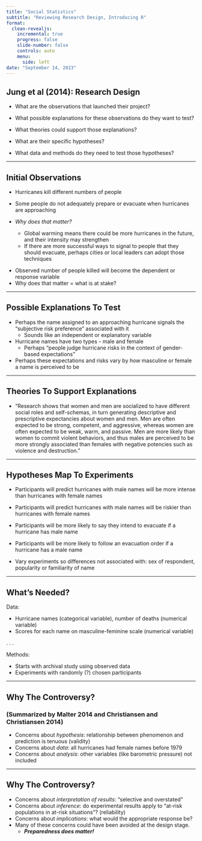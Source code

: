 ```yaml
---
title: "Social Statistics"
subtitle: "Reviewing Research Design, Introducing R"
format: 
  clean-revealjs:
    incremental: true
    progress: false
    slide-number: false
    controls: auto
    menu: 
      side: left
date: "September 14, 2023"
---
```


## Jung et al (2014): Research Design

- What are the observations that launched their project?

- What possible explanations for these observations do they want to test?

- What theories could support those explanations?

- What are their specific hypotheses?

- What data and methods do they need to test those hypotheses?

---

## Initial Observations

- Hurricanes kill different numbers of people

- Some people do not adequately prepare or evacuate when hurricanes are approaching

- *Why does that matter?*
  - Global warming means there could be more hurricanes in the future, and their intensity may strengthen
  - If there are more successful ways to signal to people that they should evacuate, perhaps cities or local leaders can adopt those techniques
  
::: {.notes}

- Observed number of people killed will become the dependent or response variable
- Why does that matter = what is at stake?

:::



---

## Possible Explanations To Test

- Perhaps the name assigned to an approaching hurricane signals the "subjective risk preference" associated with it
  - Sounds like an independent or explanatory variable

- Hurricane names have two types - male and female
  - Perhaps "people judge hurricane risks in the context of gender-based expectations"

- Perhaps these expectations and risks vary by *how* masculine or female a name is perceived to be

---

## Theories To Support Explanations

- "Research shows that women and men are socialized to have different social roles and self-schemas, in turn generating descriptive and prescriptive expectancies about women and men. Men are often expected to be strong, competent, and aggressive, whereas women are often expected to be weak, warm, and passive. Men are more likely than women to commit violent behaviors, and thus males are perceived to be more strongly associated than females with negative potencies such as violence and destruction."

---

## Hypotheses Map To Experiments

- Participants will predict hurricanes with male names will be more intense than hurricanes with female names

- Participants will predict hurricanes with male names will be riskier than hurricanes with female names

- Participants will be more likely to say they intend to evacuate if a hurricane has male name

- Participants will be more likely to follow an evacuation order if a hurricane has a male name

- Vary experiments so differences not associated with: sex of respondent, popularity or familiarity of name

---

## What's Needed?

Data:

- Hurricane names (categorical variable), number of deaths (numerical variable)
- Scores for each name on masculine-feminine scale (numerical variable)


. . .


Methods:

- Starts with archival study using observed data
- Experiments with randomly (?) chosen participants


---

## Why The Controversy?

### (Summarized by Malter 2014 and Christiansen and Christiansen 2014)

- Concerns about *hypothesis*: relationship between phenomenon and prediction is tenuous (validity)
- Concerns about *data*: all hurricanes had female names before 1979
- Concerns about *analysis*: other variables (like barometric pressure) not included

---

##  Why The Controversy?

- Concerns about *interpretation of results*: "selective and overstated"
- Concerns about *inference*: do experimental results apply to "at-risk populations in at-risk situations"? (reliability)
- Concerns about *implications*: what would the appropriate response be?
- Many of these concerns could have been avoided at the design stage.
  - ***Preparedness does matter!***
 